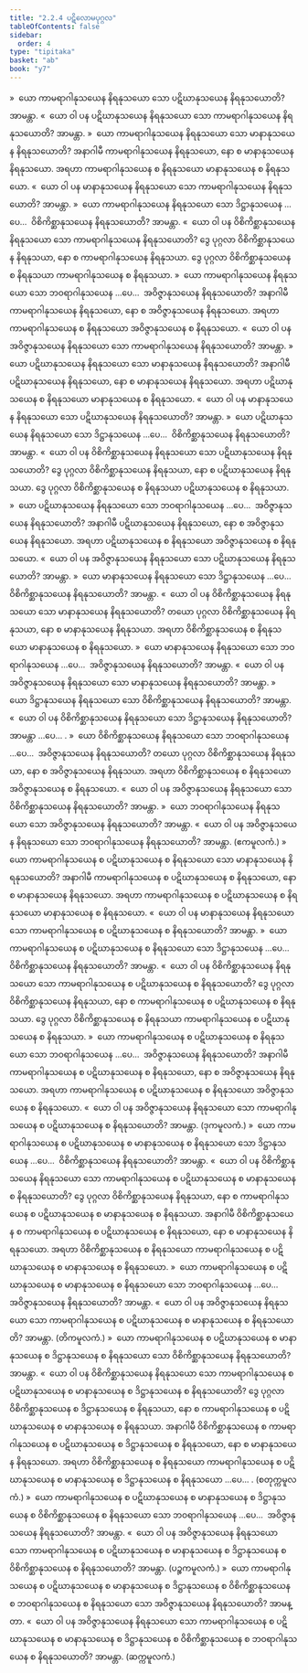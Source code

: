 ```yaml
---
title: "2.2.4 ပဋိလောမပုဂ္ဂလ"
tableOfContents: false
sidebar:
  order: 4
type: "tipitaka"
basket: "ab"
book: "y7"
---
```



<DynamicBreadcrumb />

<Division number="99" book="y7" e="ch" v="34" p="123">

<Paragraph number="682" book="y7">
»  ယော ကာမရာဂါနုသယေန နိရနုသယော သော ပဋိဃာနုသယေန နိရနုသယောတိ? အာမန္တာ.
</Paragraph>

<Paragraph number="683" book="y7">
«  ယော ဝါ ပန ပဋိဃာနုသယေန နိရနုသယော သော ကာမရာဂါနုသယေန နိရနုသယောတိ? အာမန္တာ.
</Paragraph>

<Paragraph number="684" book="y7">
»  ယော ကာမရာဂါနုသယေန နိရနုသယော သော မာနာနုသယေန နိရနုသယောတိ?
</Paragraph>

<Paragraph number="685" book="y7">
အနာဂါမီ ကာမရာဂါနုသယေန နိရနုသယော, နော စ မာနာနုသယေန နိရနုသယော. အရဟာ ကာမရာဂါနုသယေန စ နိရနုသယော မာနာနုသယေန စ နိရနုသယော.
</Paragraph>

<Paragraph number="686" book="y7">
«  ယော ဝါ ပန မာနာနုသယေန နိရနုသယော သော ကာမရာဂါနုသယေန နိရနုသယောတိ? အာမန္တာ.
</Paragraph>

<Paragraph number="687" book="y7">
»  ယော ကာမရာဂါနုသယေန နိရနုသယော သော ဒိဋ္ဌာနုသယေန …ပေ…  ဝိစိကိစ္ဆာနုသယေန နိရနုသယောတိ? အာမန္တာ.
</Paragraph>

<Paragraph number="688" book="y7">
«  ယော ဝါ ပန ဝိစိကိစ္ဆာနုသယေန နိရနုသယော သော ကာမရာဂါနုသယေန နိရနုသယောတိ?
</Paragraph>

<Paragraph number="689" book="y7">
ဒွေ ပုဂ္ဂလာ ဝိစိကိစ္ဆာနုသယေန နိရနုသယာ, နော စ ကာမရာဂါနုသယေန နိရနုသယာ. ဒွေ ပုဂ္ဂလာ ဝိစိကိစ္ဆာနုသယေန စ နိရနုသယာ ကာမရာဂါနုသယေန စ နိရနုသယာ.
</Paragraph>

<Paragraph number="690" book="y7">
»  ယော ကာမရာဂါနုသယေန နိရနုသယော သော ဘဝရာဂါနုသယေန …ပေ…  အဝိဇ္ဇာနုသယေန နိရနုသယောတိ?
</Paragraph>

<Paragraph number="691" book="y7">
အနာဂါမီ ကာမရာဂါနုသယေန နိရနုသယော, နော စ အဝိဇ္ဇာနုသယေန နိရနုသယော. အရဟာ ကာမရာဂါနုသယေန စ နိရနုသယော အဝိဇ္ဇာနုသယေန စ နိရနုသယော.
</Paragraph>

<Paragraph number="692" book="y7">
«  ယော ဝါ ပန အဝိဇ္ဇာနုသယေန နိရနုသယော သော ကာမရာဂါနုသယေန နိရနုသယောတိ? အာမန္တာ.
</Paragraph>

</Division>
<Division number="100" book="y7" e="ch" v="34" p="124">

<Paragraph number="693" book="y7">
»  ယော ပဋိဃာနုသယေန နိရနုသယော သော မာနာနုသယေန နိရနုသယောတိ?
</Paragraph>

<Paragraph number="694" book="y7">
အနာဂါမီ ပဋိဃာနုသယေန နိရနုသယော, နော စ မာနာနုသယေန နိရနုသယော. အရဟာ ပဋိဃာနုသယေန စ နိရနုသယော မာနာနုသယေန စ နိရနုသယော.
</Paragraph>

<Paragraph number="695" book="y7">
«  ယော ဝါ ပန မာနာနုသယေန နိရနုသယော သော ပဋိဃာနုသယေန နိရနုသယောတိ? အာမန္တာ.
</Paragraph>

<Paragraph number="696" book="y7">
»  ယော ပဋိဃာနုသယေန နိရနုသယော သော ဒိဋ္ဌာနုသယေန …ပေ…  ဝိစိကိစ္ဆာနုသယေန နိရနုသယောတိ? အာမန္တာ.
</Paragraph>

<Paragraph number="697" book="y7">
«  ယော ဝါ ပန ဝိစိကိစ္ဆာနုသယေန နိရနုသယော သော ပဋိဃာနုသယေန နိရနုသယောတိ?
</Paragraph>

<Paragraph number="698" book="y7">
ဒွေ ပုဂ္ဂလာ ဝိစိကိစ္ဆာနုသယေန နိရနုသယာ, နော စ ပဋိဃာနုသယေန နိရနုသယာ. ဒွေ ပုဂ္ဂလာ ဝိစိကိစ္ဆာနုသယေန စ နိရနုသယာ ပဋိဃာနုသယေန စ နိရနုသယာ.
</Paragraph>

<Paragraph number="699" book="y7">
»  ယော ပဋိဃာနုသယေန နိရနုသယော သော ဘဝရာဂါနုသယေန …ပေ…  အဝိဇ္ဇာနုသယေန နိရနုသယောတိ?
</Paragraph>

<Paragraph number="700" book="y7">
အနာဂါမီ ပဋိဃာနုသယေန နိရနုသယော, နော စ အဝိဇ္ဇာနုသယေန နိရနုသယော. အရဟာ ပဋိဃာနုသယေန စ နိရနုသယော အဝိဇ္ဇာနုသယေန စ နိရနုသယော.
</Paragraph>

<Paragraph number="701" book="y7">
«  ယော ဝါ ပန အဝိဇ္ဇာနုသယေန နိရနုသယော သော ပဋိဃာနုသယေန နိရနုသယောတိ? အာမန္တာ.
</Paragraph>

</Division>
<Division number="101" book="y7" e="ch" v="34" p="125">

<Paragraph number="702" book="y7">
»  ယော မာနာနုသယေန နိရနုသယော သော ဒိဋ္ဌာနုသယေန …ပေ…  ဝိစိကိစ္ဆာနုသယေန နိရနုသယောတိ? အာမန္တာ.
</Paragraph>

<Paragraph number="703" book="y7">
«  ယော ဝါ ပန ဝိစိကိစ္ဆာနုသယေန နိရနုသယော သော မာနာနုသယေန နိရနုသယောတိ?
</Paragraph>

<Paragraph number="704" book="y7">
တယော ပုဂ္ဂလာ ဝိစိကိစ္ဆာနုသယေန နိရနုသယာ, နော စ မာနာနုသယေန နိရနုသယာ. အရဟာ ဝိစိကိစ္ဆာနုသယေန စ နိရနုသယော မာနာနုသယေန စ နိရနုသယော.
</Paragraph>

<Paragraph number="705" book="y7">
»  ယော မာနာနုသယေန နိရနုသယော သော ဘဝရာဂါနုသယေန …ပေ…  အဝိဇ္ဇာနုသယေန နိရနုသယောတိ? အာမန္တာ.
</Paragraph>

<Paragraph number="706" book="y7">
«  ယော ဝါ ပန အဝိဇ္ဇာနုသယေန နိရနုသယော သော မာနာနုသယေန နိရနုသယောတိ? အာမန္တာ.
</Paragraph>

</Division>
<Division number="102" book="y7" e="ch" v="34" p="125">

<Paragraph number="707" book="y7">
»  ယော ဒိဋ္ဌာနုသယေန နိရနုသယော သော ဝိစိကိစ္ဆာနုသယေန နိရနုသယောတိ? အာမန္တာ.
</Paragraph>

<Paragraph number="708" book="y7">
«  ယော ဝါ ပန ဝိစိကိစ္ဆာနုသယေန နိရနုသယော သော ဒိဋ္ဌာနုသယေန နိရနုသယောတိ? အာမန္တာ …ပေ… .
</Paragraph>

</Division>
<Division number="103" book="y7" e="ch" v="34" p="125">

<Paragraph number="709" book="y7">
»  ယော ဝိစိကိစ္ဆာနုသယေန နိရနုသယော သော ဘဝရာဂါနုသယေန …ပေ…  အဝိဇ္ဇာနုသယေန နိရနုသယောတိ?
</Paragraph>

<Paragraph number="710" book="y7">
တယော ပုဂ္ဂလာ ဝိစိကိစ္ဆာနုသယေန နိရနုသယာ, နော စ အဝိဇ္ဇာနုသယေန နိရနုသယာ. အရဟာ ဝိစိကိစ္ဆာနုသယေန စ နိရနုသယော အဝိဇ္ဇာနုသယေန စ နိရနုသယော.
</Paragraph>

<Paragraph number="711" book="y7">
«  ယော ဝါ ပန အဝိဇ္ဇာနုသယေန နိရနုသယော သော ဝိစိကိစ္ဆာနုသယေန နိရနုသယောတိ? အာမန္တာ.
</Paragraph>

</Division>
<Division number="104" book="y7" e="ch" v="34" p="125">

<Paragraph number="712" book="y7">
»  ယော ဘဝရာဂါနုသယေန နိရနုသယော သော အဝိဇ္ဇာနုသယေန နိရနုသယောတိ? အာမန္တာ.
</Paragraph>

<Paragraph number="713" book="y7">
«  ယော ဝါ ပန အဝိဇ္ဇာနုသယေန နိရနုသယော သော ဘဝရာဂါနုသယေန နိရနုသယောတိ? အာမန္တာ. (ဧကမူလကံ.)
</Paragraph>

</Division>
<Division number="105" book="y7" e="ch" v="34" p="125">

<Paragraph number="714" book="y7">
»  ယော ကာမရာဂါနုသယေန စ ပဋိဃာနုသယေန စ နိရနုသယော သော မာနာနုသယေန နိရနုသယောတိ?
</Paragraph>

<Paragraph number="715" book="y7">
အနာဂါမီ ကာမရာဂါနုသယေန စ ပဋိဃာနုသယေန စ နိရနုသယော, နော စ မာနာနုသယေန နိရနုသယော. အရဟာ ကာမရာဂါနုသယေန စ ပဋိဃာနုသယေန စ နိရနုသယော မာနာနုသယေန စ နိရနုသယော.
</Paragraph>

<Paragraph number="716" book="y7">
«  ယော ဝါ ပန မာနာနုသယေန နိရနုသယော သော ကာမရာဂါနုသယေန စ ပဋိဃာနုသယေန စ နိရနုသယောတိ? အာမန္တာ.
</Paragraph>

<Paragraph number="717" book="y7">
»  ယော ကာမရာဂါနုသယေန စ ပဋိဃာနုသယေန စ နိရနုသယော သော ဒိဋ္ဌာနုသယေန …ပေ…  ဝိစိကိစ္ဆာနုသယေန နိရနုသယောတိ? အာမန္တာ.
</Paragraph>

<Paragraph number="718" book="y7">
«  ယော ဝါ ပန ဝိစိကိစ္ဆာနုသယေန နိရနုသယော သော ကာမရာဂါနုသယေန စ ပဋိဃာနုသယေန စ နိရနုသယောတိ?
</Paragraph>

<Paragraph number="719" book="y7">
ဒွေ ပုဂ္ဂလာ ဝိစိကိစ္ဆာနုသယေန နိရနုသယာ, နော စ ကာမရာဂါနုသယေန စ ပဋိဃာနုသယေန စ နိရနုသယာ. ဒွေ ပုဂ္ဂလာ ဝိစိကိစ္ဆာနုသယေန စ နိရနုသယာ ကာမရာဂါနုသယေန စ ပဋိဃာနုသယေန စ နိရနုသယာ.
</Paragraph>

<Paragraph number="720" book="y7">
»  ယော ကာမရာဂါနုသယေန စ ပဋိဃာနုသယေန စ နိရနုသယော သော ဘဝရာဂါနုသယေန …ပေ…  အဝိဇ္ဇာနုသယေန နိရနုသယောတိ?
</Paragraph>

<Paragraph number="721" book="y7">
အနာဂါမီ ကာမရာဂါနုသယေန စ ပဋိဃာနုသယေန စ နိရနုသယော, နော စ အဝိဇ္ဇာနုသယေန နိရနုသယော. အရဟာ ကာမရာဂါနုသယေန စ ပဋိဃာနုသယေန စ နိရနုသယော အဝိဇ္ဇာနုသယေန စ နိရနုသယော.
</Paragraph>

<Paragraph number="722" book="y7">
«  ယော ဝါ ပန အဝိဇ္ဇာနုသယေန နိရနုသယော သော ကာမရာဂါနုသယေန စ ပဋိဃာနုသယေန စ နိရနုသယောတိ? အာမန္တာ. (ဒုကမူလကံ.)
</Paragraph>

</Division>
<Division number="106" book="y7" e="ch" v="34" p="126">

<Paragraph number="723" book="y7">
»  ယော ကာမရာဂါနုသယေန စ ပဋိဃာနုသယေန စ မာနာနုသယေန စ နိရနုသယော သော ဒိဋ္ဌာနုသယေန …ပေ…  ဝိစိကိစ္ဆာနုသယေန နိရနုသယောတိ? အာမန္တာ.
</Paragraph>

<Paragraph number="724" book="y7">
«  ယော ဝါ ပန ဝိစိကိစ္ဆာနုသယေန နိရနုသယော သော ကာမရာဂါနုသယေန စ ပဋိဃာနုသယေန စ မာနာနုသယေန စ နိရနုသယောတိ?
</Paragraph>

<Paragraph number="725" book="y7">
ဒွေ ပုဂ္ဂလာ ဝိစိကိစ္ဆာနုသယေန နိရနုသယာ, နော စ ကာမရာဂါနုသယေန စ ပဋိဃာနုသယေန စ မာနာနုသယေန စ နိရနုသယာ. အနာဂါမီ ဝိစိကိစ္ဆာနုသယေန စ ကာမရာဂါနုသယေန စ ပဋိဃာနုသယေန စ နိရနုသယော, နော စ မာနာနုသယေန နိရနုသယော. အရဟာ ဝိစိကိစ္ဆာနုသယေန စ နိရနုသယော ကာမရာဂါနုသယေန စ ပဋိဃာနုသယေန စ မာနာနုသယေန စ နိရနုသယော.
</Paragraph>

<Paragraph number="726" book="y7">
»  ယော ကာမရာဂါနုသယေန စ ပဋိဃာနုသယေန စ မာနာနုသယေန စ နိရနုသယော သော ဘဝရာဂါနုသယေန …ပေ…  အဝိဇ္ဇာနုသယေန နိရနုသယောတိ? အာမန္တာ.
</Paragraph>

<Paragraph number="727" book="y7">
«  ယော ဝါ ပန အဝိဇ္ဇာနုသယေန နိရနုသယော သော ကာမရာဂါနုသယေန စ ပဋိဃာနုသယေန စ မာနာနုသယေန စ နိရနုသယောတိ? အာမန္တာ. (တိကမူလကံ.)
</Paragraph>

</Division>
<Division number="107" book="y7" e="ch" v="34" p="127">

<Paragraph number="728" book="y7">
»  ယော ကာမရာဂါနုသယေန စ ပဋိဃာနုသယေန စ မာနာနုသယေန စ ဒိဋ္ဌာနုသယေန စ နိရနုသယော သော ဝိစိကိစ္ဆာနုသယေန နိရနုသယောတိ? အာမန္တာ.
</Paragraph>

<Paragraph number="729" book="y7">
«  ယော ဝါ ပန ဝိစိကိစ္ဆာနုသယေန နိရနုသယော သော ကာမရာဂါနုသယေန စ ပဋိဃာနုသယေန စ မာနာနုသယေန စ ဒိဋ္ဌာနုသယေန စ နိရနုသယောတိ?
</Paragraph>

<Paragraph number="730" book="y7">
ဒွေ ပုဂ္ဂလာ ဝိစိကိစ္ဆာနုသယေန စ ဒိဋ္ဌာနုသယေန စ နိရနုသယာ, နော စ ကာမရာဂါနုသယေန စ ပဋိဃာနုသယေန စ မာနာနုသယေန စ နိရနုသယာ. အနာဂါမီ ဝိစိကိစ္ဆာနုသယေန စ ကာမရာဂါနုသယေန စ ပဋိဃာနုသယေန စ ဒိဋ္ဌာနုသယေန စ နိရနုသယော, နော စ မာနာနုသယေန နိရနုသယော. အရဟာ ဝိစိကိစ္ဆာနုသယေန စ နိရနုသယော ကာမရာဂါနုသယေန စ ပဋိဃာနုသယေန စ မာနာနုသယေန စ ဒိဋ္ဌာနုသယေန စ နိရနုသယော …ပေ… . (စတုက္ကမူလကံ.)
</Paragraph>

</Division>
<Division number="108" book="y7" e="ch" v="34" p="127">

<Paragraph number="731" book="y7">
»  ယော ကာမရာဂါနုသယေန စ ပဋိဃာနုသယေန စ မာနာနုသယေန စ ဒိဋ္ဌာနုသယေန စ ဝိစိကိစ္ဆာနုသယေန စ နိရနုသယော သော ဘဝရာဂါနုသယေန …ပေ…  အဝိဇ္ဇာနုသယေန နိရနုသယောတိ? အာမန္တာ.
</Paragraph>

<Paragraph number="732" book="y7">
«  ယော ဝါ ပန အဝိဇ္ဇာနုသယေန နိရနုသယော သော ကာမရာဂါနုသယေန စ ပဋိဃာနုသယေန စ မာနာနုသယေန စ ဒိဋ္ဌာနုသယေန စ ဝိစိကိစ္ဆာနုသယေန စ နိရနုသယောတိ? အာမန္တာ. (ပဉ္စကမူလကံ.)
</Paragraph>

</Division>
<Division number="109" book="y7" e="ch" v="34" p="127">

<Paragraph number="733" book="y7">
»  ယော ကာမရာဂါနုသယေန စ ပဋိဃာနုသယေန စ မာနာနုသယေန စ ဒိဋ္ဌာနုသယေန စ ဝိစိကိစ္ဆာနုသယေန စ ဘဝရာဂါနုသယေန စ နိရနုသယော သော အဝိဇ္ဇာနုသယေန နိရနုသယောတိ? အာမန္တာ.
</Paragraph>

<Paragraph number="734" book="y7">
«  ယော ဝါ ပန အဝိဇ္ဇာနုသယေန နိရနုသယော သော ကာမရာဂါနုသယေန စ ပဋိဃာနုသယေန စ မာနာနုသယေန စ ဒိဋ္ဌာနုသယေန စ ဝိစိကိစ္ဆာနုသယေန စ ဘဝရာဂါနုသယေန စ နိရနုသယောတိ? အာမန္တာ. (ဆက္ကမူလကံ.)
</Paragraph>
</Division>
